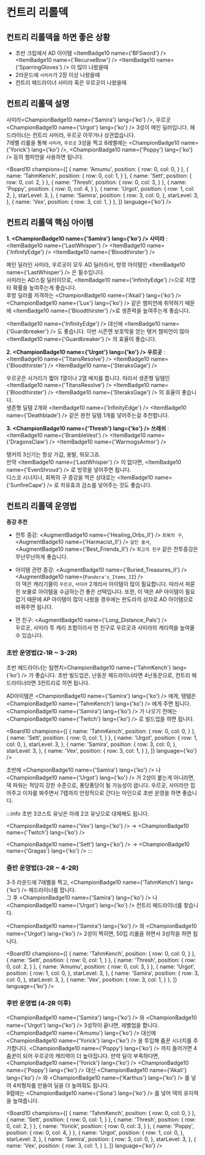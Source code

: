 # 컨트리 리롤덱

## 컨트리 리롤덱을 하면 좋은 상황

- 초반 크립에서 AD 아이템  <ItemBadge10 name={'BFSword'} /> <ItemBadge10 name={'RecurveBow'} /> <ItemBadge10 name={'SparringGloves'} /> 이 많이 나왔을때
- 2라운드에 `사미라`가 2장 이상 나왔을때
- 컨트리 헤드라이너 사미라 혹은 우르곳이 나왔을때


## 컨트리 리롤덱 설명

사미라<ChampionBadge10 name={'Samira'} lang={'ko'} />, 우르곳<ChampionBadge10 name={'Urgot'} lang={'ko'} /> 3성이 메인 딜러입니다.
헤드라이너는 컨트리 사미라, 우르곳 아무거나 상관없습니다. <br /> 7레벨 리롤을 통해 `사미라`, `우르곳` 3성을 찍고 8레벨에는 <ChampionBadge10 name={'Yorick'} lang={'ko'} />, <ChampionBadge10 name={'Poppy'} lang={'ko'} /> 등의 챔피언을 사용하면 됩니다.

<Board10 champions={[
  {
    name: 'Amumu',
    position: {
      row: 0,
      col: 0,
    }
  },
  {
    name: 'TahmKench',
    position: {
      row: 0,
      col: 1,
    }
  },
  {
    name: 'Sett',
    position: {
      row: 0,
      col: 2,
    }
  },
  {
    name: 'Thresh',
    position: {
      row: 0,
      col: 3,
    }
  },
  {
    name: 'Poppy',
    position: {
      row: 0,
      col: 4,
    }
  },
  {
    name: 'Urgot',
    position: {
      row: 1,
      col: 2,
    },
    starLevel: 3,
  },
  {
    name: 'Samira',
    position: {
      row: 3,
      col: 0,
    },
    starLevel: 3,
  },
  {
    name: 'Vex',
    position: {
      row: 3,
      col: 1,
    }
  },
]} language={'ko'} />

## 컨트리 리롤덱 핵심 아이템

**1. <ChampionBadge10 name={'Samira'} lang={'ko'} /> 사미라** : <ItemBadge10 name={'LastWhisper'} /> <ItemBadge10 name={'InfinityEdge'} /> <ItemBadge10 name={'Bloodthirster'} />

메인 딜러인 사미라, 우르곳이 모두 AD 딜러라서, 방깎 아이템인 <ItemBadge10 name={'LastWhisper'} /> 은 필수입니다. <br />
사미라는 AD스킬 딜러이므로, <ItemBadge10 name={'InfinityEdge'} />으로 치명타 확률을 높여주는게 좋습니다. <br />
후방 딜러를 저격하는 <ChampionBadge10 name={'Akali'} lang={'ko'} /> <ChampionBadge10 name={'Lux'} lang={'ko'} /> 같은 챔피언에 취약하기 때문에 <ItemBadge10 name={'Bloodthirster'} />로 생존력을 높여주는게 좋습니다.

<ItemBadge10 name={'InfinityEdge'} /> 대신에 <ItemBadge10 name={'Guardbreaker'} /> 도 좋습니다. 이번 시즌엔 보호막을 얻는 탱커 챔피언이 많아 <ItemBadge10 name={'Guardbreaker'} /> 의 효율이 좋습니다.

**2. <ChampionBadge10 name={'Urgot'} lang={'ko'} /> 우르곳** : <ItemBadge10 name={'TitansResolve'} /> <ItemBadge10 name={'Bloodthirster'} /> <ItemBadge10 name={'SteraksGage'} />

우르곳은 사거리가 짧아 1열이나 2열 배치를 합니다. 따라서 생존형 딜템인 <ItemBadge10 name={'TitansResolve'} /> <ItemBadge10 name={'Bloodthirster'} /> <ItemBadge10 name={'SteraksGage'} /> 의 효율이 좋습니다. <br/>
생존형 딜템 2개와 <ItemBadge10 name={'InfinityEdge'} /> <ItemBadge10 name={'Deathblade'} /> 같은 완전 딜템 1개를 넣어주는걸 추천합니다.

**3. <ChampionBadge10 name={'Thresh'} lang={'ko'} /> 쓰레쉬** : <ItemBadge10 name={'BrambleVest'} /> <ItemBadge10 name={'DragonsClaw'} /> <ItemBadge10 name={'WarmogsArmor'} />

탱커의 3신기는 항상 가갑, 용발, 워모그죠. <br/>
만약 <ItemBadge10 name={'LastWhisper'} /> 이 없다면, <ItemBadge10 name={'EvenShroud'} /> 로 방깎을 넣어주면 됩니다. <br />
디스코 시너지나, 회복의 구 증강을 먹은 상대로는 <ItemBadge10 name={'SunfireCape'} /> 로 치유효과 감소를 넣어주는 것도 좋습니다.

## 컨트리 리롤덱 운영법


**증강 추천**

- 전투 증강: <AugmentBadge10 name={'Healing_Orbs_II'} /> `회복의 구`, <AugmentBadge10 name={'Harmacist_II'} /> `살인 술사`, <AugmentBadge10 name={'Best_Friends_II'} /> `최고의 친구` 같은 전투증강은 무난무난하게 좋습니다. <br />

- 아이템 관련 증강: <AugmentBadge10 name={'Buried_Treasures_II'} /> <AugmentBadge10 name={`Pandora's_Items_II`} /> <br />
  이 덱은 캐리기물이 `우르곳`, `사미라` 2개라서 아이템이 많이 필요합니다. 따라서 파묻힌 보물로 아이템을 수급하는건 좋은 선택입니다. 또한, 이 덱은 AP 아이템이 필요 없기 때문에 AP 아이템이 많이 나왔을 경우에는 판도라의 상자로 AD 아이템으로 바꿔주면 됩니다. <br />

- 먼 친구: <AugmentBadge10 name={'Long_Distance_Pals'} /> <br />
우르곳, 사미라 투 캐리 조합이라서 먼 친구로 우르곳과 사미라의 캐리력을 높여줄 수 있습니다.

### 초반 운영법(2-1R ~ 3-2R)

초반 헤드라이너는 탐켄치<ChampionBadge10 name={'TahmKench'} lang={'ko'} /> 가 좋습니다.
초반 빌드업은, 난동꾼 헤드라이너라면 4난동꾼으로, 컨트리 헤드라이너라면 3컨트리로 하면 됩니다.

AD아이템은 <ChampionBadge10 name={'Samira'} lang={'ko'} /> 에게, 탱템은 <ChampionBadge10 name={'TahmKench'} lang={'ko'} /> 에게 주면 됩니다. <br />
<ChampionBadge10 name={'Samira'} lang={'ko'} /> 가 나오기 전에는 <ChampionBadge10 name={'Twitch'} lang={'ko'} /> 로 빌드업을 하면 됩니다.

<Board10 champions={[
  {
    name: 'TahmKench',
    position: {
      row: 0,
      col: 0,
    }
  },
  {
    name: 'Sett',
    position: {
      row: 0,
      col: 1,
    }
  },
  {
    name: 'Urgot',
    position: {
      row: 1,
      col: 0,
    },
    starLevel: 3,
  },
  {
    name: 'Samira',
    position: {
      row: 3,
      col: 0,
    },
    starLevel: 3,
  },
  {
    name: 'Vex',
    position: {
      row: 3,
      col: 1,
    }
  },
]} language={'ko'} />
<Gap />

초반에 <ChampionBadge10 name={'Samira'} lang={'ko'} /> 나 <ChampionBadge10 name={'Urgot'} lang={'ko'} /> 가 2성이 붙는게 아니라면, 덱 파워는 적당히 강한 수준으로,
퐁당퐁당이 될 가능성이 큽니다. 우르곳, 사미라만 집어주고 이자를 봐주면서 7렙까지 안정적으로 간다는 마인으로 초반 운영을 하면 좋습니다.

:::info
초반 3코스트 유닛은 아래 2코 유닛으로 대체해도 됩니다.

<ChampionBadge10 name={'Vex'} lang={'ko'} /> → <ChampionBadge10 name={'Twitch'} lang={'ko'} />

<ChampionBadge10 name={'Sett'} lang={'ko'} /> →  <ChampionBadge10 name={'Gragas'} lang={'ko'} />
:::

### 중반 운영법(3-2R ~ 4-2R)

3-5 라운드에 7레벨을 찍고, <ChampionBadge10 name={'TahmKench'} lang={'ko'} /> 헤드라이너를 팝니다. <br />
그 후 <ChampionBadge10 name={'Samira'} lang={'ko'} /> 나 <ChampionBadge10 name={'Urgot'} lang={'ko'} /> 컨트리 헤드라이너를 찾습니다.

<ChampionBadge10 name={'Samira'} lang={'ko'} /> 와 <ChampionBadge10 name={'Urgot'} lang={'ko'} /> 2성이 찍히면, 50킵 리롤을 하면서 3성작을 하면 됩니다.

<Board10 champions={[
  {
    name: 'TahmKench',
    position: {
      row: 0,
      col: 0,
    }
  },
  {
    name: 'Sett',
    position: {
      row: 0,
      col: 1,
    }
  },
  {
    name: 'Thresh',
    position: {
      row: 0,
      col: 2,
    }
  },
  {
    name: 'Amumu',
    position: {
      row: 0,
      col: 3,
    }
  },
  {
    name: 'Urgot',
    position: {
      row: 1,
      col: 0,
    },
    starLevel: 3,
  },
  {
    name: 'Samira',
    position: {
      row: 3,
      col: 0,
    },
    starLevel: 3,
  },
  {
    name: 'Vex',
    position: {
      row: 3,
      col: 1,
    }
  },
]} language={'ko'} />

### 후반 운영법 (4-2R 이후)

<ChampionBadge10 name={'Samira'} lang={'ko'} /> 와 <ChampionBadge10 name={'Urgot'} lang={'ko'} /> 3성작이 끝나면, 레벨업을 합니다.
<ChampionBadge10 name={'Amumu'} lang={'ko'} /> 대신에 <ChampionBadge10 name={'Yorick'} lang={'ko'} /> 을 투입해 춤꾼 시너지를 추가합니다. <ChampionBadge10 name={'Poppy'} lang={'ko'} /> 까지 들어가면
4춤꾼이 되어 우르곳의 캐리력이 더 높아집니다. 만약 딜이 부족하다면, <ChampionBadge10 name={'Yorick'} lang={'ko'} /> <ChampionBadge10 name={'Poppy'} lang={'ko'} />  대신 <ChampionBadge10 name={'Akali'} lang={'ko'} /> 와 <ChampionBadge10 name={'Karthus'} lang={'ko'} /> 를 넣어 4처형자를 만들어 딜을 더 높여줘도 됩니다. <br />
9렙에는 <ChampionBadge10 name={'Sona'} lang={'ko'} /> 를 넣어 덱의 유지력을 높여줍니다.

<Board10 champions={[
  {
    name: 'TahmKench',
    position: {
      row: 0,
      col: 0,
    }
  },
  {
    name: 'Sett',
    position: {
      row: 0,
      col: 1,
    }
  },
  {
    name: 'Thresh',
    position: {
      row: 0,
      col: 2,
    }
  },
  {
    name: 'Yorick',
    position: {
      row: 0,
      col: 3,
    }
  },
  {
    name: 'Poppy',
    position: {
      row: 0,
      col: 4,
    }
  },
  {
    name: 'Urgot',
    position: {
      row: 1,
      col: 0,
    },
    starLevel: 3,
  },
  {
    name: 'Samira',
    position: {
      row: 3,
      col: 0,
    },
    starLevel: 3,
  },
  {
    name: 'Vex',
    position: {
      row: 3,
      col: 1,
    }
  },
]} language={'ko'} />




